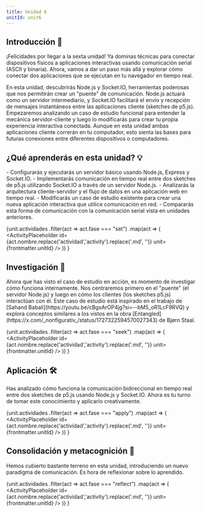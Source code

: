 ```yaml
---
title: Unidad 6
unitId: unit6
---
```




## Introducción 📜
<Aside type="note" title=" ">

¡Felicidades por llegar a la sexta unidad! Ya dominas técnicas para conectar 
dispositivos físicos a aplicaciones interactivas usando comunicación serial 
(ASCII y binaria). Ahora, vamos a dar un paso más allá y explorar cómo conectar 
dos aplicaciones que se ejecutan en tu navegador en tiempo real.

En esta unidad, descubrirás Node.js y Socket.IO, herramientas poderosas que nos 
permitirán crear un "puente" de comunicación. Node.js actuará como un servidor 
intermediario, y Socket.IO facilitará el envío y recepción de mensajes instantáneos 
entre las aplicaciones cliente (sketches de p5.js). Empezaremos analizando un caso 
de estudio funcional para entender la mecánica servidor-cliente y luego lo 
modificarás para crear tu propia experiencia interactiva conectada. Aunque en esta 
unidad ambas aplicaciones cliente correrán en tu computador, esto sienta las bases 
para futuras conexiones entre diferentes dispositivos o computadores.
</Aside>

## ¿Qué aprenderás en esta unidad? 💡

<Aside type="tip" title=" ">
- Configurarás y ejecutarás un servidor básico usando Node.js, Express y Socket.IO.  
- Implementarás comunicación en tiempo real entre dos sketches de p5.js utilizando 
Socket.IO a través de un servidor Node.js.  
- Analizarás la arquitectura cliente-servidor y el flujo de datos en una aplicación 
web en tiempo real.  
- Modificarás un caso de estudio existente para crear una nueva aplicación 
interactiva que utilice comunicación en red.  
- Compararás esta forma de comunicación con la comunicación serial vista en 
unidades anteriores.
</Aside>

{unit.actividades
  .filter(act => act.fase === "set")
  .map(act => (
    <ActivityPlaceholder 
      id={act.nombre.replace('actividad','activity').replace('.md', '')} 
      unit={frontmatter.unitId} 
    />
  ))
}

## Investigación 🔎

<Aside type="note" title=" ">
Ahora que has visto el caso de estudio en acción, es momento de investigar cómo funciona 
internamente. Nos centraremos primero en el "puente" (el servidor Node.js) y luego en 
cómo los clientes (los sketches p5.js) interactúan con él. Este caso de estudio está inspirado 
en el trabajo de [Sahand Babali](https://youtu.be/cBgxArOP4jg?si=--bM5_oR1LcF9RVQ) y explora 
conceptos similares a los vistos en la obra [Entangled](https://x.com/_nonfigurativ_/status/1727322594570027343) 
de Bjørn Staal.
</Aside>

{unit.actividades
  .filter(act => act.fase === "seek")
  .map(act => (
    <ActivityPlaceholder 
      id={act.nombre.replace('actividad','activity').replace('.md', '')} 
      unit={frontmatter.unitId}
    />
  ))
}

## Aplicación 🛠

<Aside type="note" title=" ">
Has analizado cómo funciona la comunicación bidireccional en tiempo real entre dos 
sketches de p5.js usando Node.js y Socket.IO. Ahora es tu turno de tomar este 
conocimiento y aplicarlo creativamente.
</Aside>

{unit.actividades
  .filter(act => act.fase === "apply")
  .map(act => (
    <ActivityPlaceholder 
      id={act.nombre.replace('actividad','activity').replace('.md', '')} 
      unit={frontmatter.unitId} 
    />
  ))
}

## Consolidación y metacognición 🤔

<Aside type="note" title=" ">
Hemos cubierto bastante terreno en esta unidad, introduciendo un nuevo paradigma de 
comunicación. Es hora de reflexionar sobre lo aprendido.
</Aside>

{unit.actividades
  .filter(act => act.fase === "reflect")
  .map(act => (
    <ActivityPlaceholder 
      id={act.nombre.replace('actividad','activity').replace('.md', '')} 
      unit={frontmatter.unitId} 
    />
  ))
}